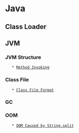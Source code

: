 = Java =

== Class Loader ==

== JVM ==
=== JVM Structure ===
    * [[Method Invoking]]
=== Class File ===
    * [[Class File Format]]
=== GC ===
=== OOM ===
    * [[OOM Caused by String.split]]

